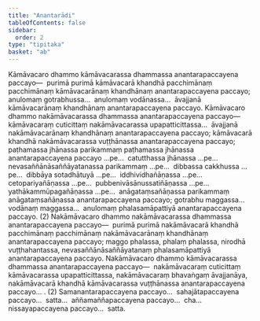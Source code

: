 ```yaml
---
title: "Anantarādi"
tableOfContents: false
sidebar:
  order: 2
type: "tipitaka"
basket: "ab"
---
```



<DynamicBreadcrumb />

<Division number="211">

<Paragraph number="4555">
Kāmāvacaro dhammo kāmāvacarassa dhammassa anantarapaccayena paccayo—  purimā purimā kāmāvacarā khandhā pacchimānaṃ pacchimānaṃ kāmāvacarānaṃ khandhānaṃ anantarapaccayena paccayo; anulomaṃ gotrabhussa…  anulomaṃ vodānassa…  āvajjanā kāmāvacarānaṃ khandhānaṃ anantarapaccayena paccayo.
</Paragraph>

<Paragraph number="4556">
Kāmāvacaro dhammo nakāmāvacarassa dhammassa anantarapaccayena paccayo—  kāmāvacaraṃ cuticittaṃ nakāmāvacarassa upapatticittassa…  āvajjanā nakāmāvacarānaṃ khandhānaṃ anantarapaccayena paccayo; kāmāvacarā khandhā nakāmāvacarassa vuṭṭhānassa anantarapaccayena paccayo; paṭhamassa jhānassa parikammaṃ paṭhamassa jhānassa anantarapaccayena paccayo …pe…  catutthassa jhānassa …pe…  nevasaññānāsaññāyatanassa parikammaṃ …pe…  dibbassa cakkhussa …pe…  dibbāya sotadhātuyā …pe…  iddhividhañāṇassa …pe…  cetopariyañāṇassa …pe…  pubbenivāsānussatiñāṇassa …pe…  yathākammūpagañāṇassa …pe…  anāgataṃsañāṇassa parikammaṃ anāgataṃsañāṇassa anantarapaccayena paccayo; gotrabhu maggassa…  vodānaṃ maggassa…  anulomaṃ phalasamāpattiyā anantarapaccayena paccayo. (2)
</Paragraph>

</Division>
<Division number="212">

<Paragraph number="4557">
Nakāmāvacaro dhammo nakāmāvacarassa dhammassa anantarapaccayena paccayo—  purimā purimā nakāmāvacarā khandhā pacchimānaṃ pacchimānaṃ nakāmāvacarānaṃ khandhānaṃ anantarapaccayena paccayo; maggo phalassa, phalaṃ phalassa, nirodhā vuṭṭhahantassa, nevasaññānāsaññāyatanaṃ phalasamāpattiyā anantarapaccayena paccayo. Nakāmāvacaro dhammo kāmāvacarassa dhammassa anantarapaccayena paccayo—  nakāmāvacaraṃ cuticittaṃ kāmāvacarassa upapatticittassa, nakāmāvacaraṃ bhavaṅgaṃ āvajjanāya, nakāmāvacarā khandhā kāmāvacarassa vuṭṭhānassa anantarapaccayena paccayo… . (2)
</Paragraph>

<Paragraph number="4558">
Samanantarapaccayena paccayo…  sahajātapaccayena paccayo…  satta…  aññamaññapaccayena paccayo…  cha…  nissayapaccayena paccayo…  satta.
</Paragraph>
</Division>